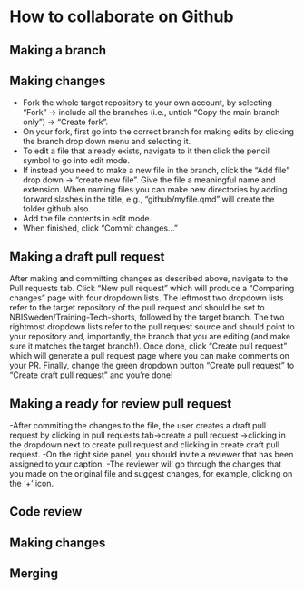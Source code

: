 # How to collaborate on Github

## Making a branch

## Making changes

- Fork the whole target repository to your own account, by selecting "Fork" -> include all the branches (i.e., untick "Copy the main branch only") -> "Create fork".
- On your fork, first go into the correct branch for making edits by clicking the branch drop down menu and selecting it.
- To edit a file that already exists, navigate to it then click the pencil symbol to go into edit mode. 
- If instead you need to make a new file in the branch, click the "Add file" drop down -> "create new file". Give the file a meaningful name and extension. When naming files you can make new directories by adding forward slashes in the title, e.g., "github/myfile.qmd" will create the folder github also.
- Add the file contents in edit mode.
- When finished, click "Commit changes..."

## Making a draft pull request

After making and committing changes as described above, navigate to the Pull requests tab. Click "New pull request" which will produce a "Comparing changes" page with four dropdown lists. The leftmost two dropdown lists refer to the target repository of the pull request and should be set to NBISweden/Training-Tech-shorts, followed by the target branch. The two rightmost dropdown lists refer to the pull request source and should point to your repository and, importantly, the branch that you are editing (and make sure it matches the target branch!). Once done, click "Create pull request" which will generate a pull request page where you can make comments on your PR. Finally, change the green dropdown button "Create pull request" to "Create draft pull request" and you're done!

## Making a ready for review pull request

-After commiting the changes to the file, the user creates a draft pull request by clicking in pull requests tab->create a pull request ->clicking in the dropdown next to create pull request and clicking in create draft pull request. 
-On the right side panel, you should invite a reviewer that has been assigned to your caption. 
-The reviewer will go through the changes that you made on the original file and suggest changes, for example, clicking on the '+' icon. 

## Code review

## Making changes

## Merging
